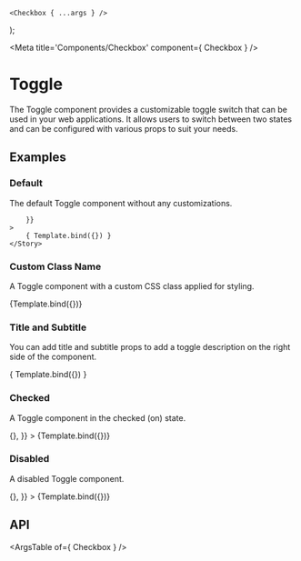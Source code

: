 
	<Checkbox { ...args } />
);

<Meta title='Components/Checkbox' component={ Checkbox } />

# Toggle

The Toggle component provides a customizable toggle switch that can be used in your web applications. It allows users to switch between two states and can be configured with various props to suit your needs.

## Examples

### Default

The default Toggle component without any customizations.

<Canvas>
	<Story
		name="Default"
		args={{
			
		}}
	>
		{ Template.bind({}) }
	</Story>
</Canvas>

### Custom Class Name

A Toggle component with a custom CSS class applied for styling.

<Canvas>
  <Story
    name="Custom Class Name"
    args={{
      className: 'custom-toggle',
    }}
  >
    {Template.bind({})}
  </Story>
</Canvas>

### Title and Subtitle

You can add title and subtitle props to add a toggle description on the right side of the component.

<Canvas>
	<Story
		name="Title and Subtitle"
		args={{
			title: 'Toggle Label',
			subtitle: 'Additional information about the toggle.',
		}}
	>
		{ Template.bind({}) }
	</Story>
</Canvas>

### Checked

A Toggle component in the checked (on) state.

<Canvas>
  <Story
    name="Checked"
    args={{
      className: 'checked-toggle',
      value: 'checked-value',
      name: 'checked-toggle-input',
      title: 'Checked Toggle',
      subtitle: 'This toggle is checked.',
      checked: true,
      disabled: false,
      onChange: () => {},
    }}
  >
    {Template.bind({})}
  </Story>
</Canvas>

### Disabled

A disabled Toggle component.

<Canvas>
  <Story
    name="Disabled"
    args={{
      className: 'disabled-toggle',
      value: 'disabled-value',
      name: 'disabled-toggle-input',
      title: 'Disabled Toggle',
      subtitle: 'This toggle is disabled.',
      checked: false,
      disabled: true,
      onChange: () => {},
    }}
  >
    {Template.bind({})}
  </Story>
</Canvas>

## API

<ArgsTable of={ Checkbox } />
